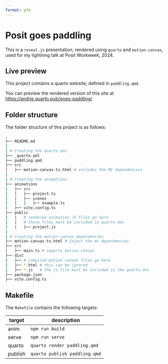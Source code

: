 ---
format: gfm
---

# Posit goes paddling

This is a `reveal.js` presentation, rendered using `quarto` and `motion-canvas`, used for my lightning talk at Posit Workweek, 2024.


## Live preview

This project contains a quarto website, defined in `paddling.qmd`.

You can preview the rendered version of this site at <https://andrie.quarto.pub/goes-paddling/>

## Folder structure

The folder structure of this project is as follows:

``` bash
.
├── README.md
|
| # Creating the quarto doc
├── _quarto.yml
├── paddling.qmd
├── src
│   ├── motion-canvas-ts.html # includes the MC dependencies
|
| # Creating the animations
├── animations
|   ├── src
|   |   ├── project.ts
|   |   ├── scenes
|   |   |   ├── example.ts
|   ├── vite.config.ts
├── public
|   |   # rendered animation JS files go here
|   |   # these files must be included in quarto doc
|   |   ├── project.js
|
| # Creating the motion-canvas dependencies
├── motion-canvas-ts.html # Inject the mc dependencies
├── src
│   ├── main.ts # imports motion-canvas
├── dist
|   ├── # compiled motion canvas files go here
|   ├── *.html # this can be ignored
|   ├── *.js   # the js file must be included in the quarto doc
├── package.json
├── vite.config.ts
```

## Makefile

The `Makefile` contains the following targets:

target  | description
--------|------------
anim    | `npm run build`
serve   | `npm run serve`
quarto  | `quarto render paddling.qmd`
publish | `quarto publish paddling.qmd`


